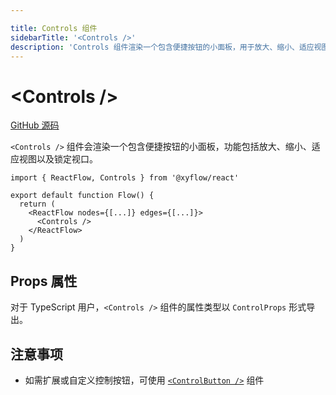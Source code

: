 ```yaml
---

title: Controls 组件
sidebarTitle: '<Controls />'
description: 'Controls 组件渲染一个包含便捷按钮的小面板，用于放大、缩小、适应视图以及锁定视口。'
---
```


# \<Controls />

[GitHub 源码](https://github.com/xyflow/xyflow/blob/main/packages/react/src/additional-components/Controls/Controls.tsx)

`<Controls />` 组件会渲染一个包含便捷按钮的小面板，功能包括放大、缩小、适应视图以及锁定视口。

```tsx
import { ReactFlow, Controls } from '@xyflow/react'

export default function Flow() {
  return (
    <ReactFlow nodes={[...]} edges={[...]}>
      <Controls />
    </ReactFlow>
  )
}
```

## Props 属性

对于 TypeScript 用户，`<Controls />` 组件的属性类型以 `ControlProps` 形式导出。

<APIDocs componentName="Controls" />

## 注意事项

- 如需扩展或自定义控制按钮，可使用 [`<ControlButton />`](/api-reference/components/control-button) 组件